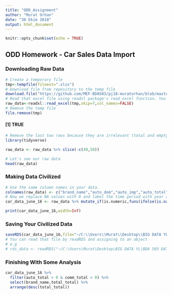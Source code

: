 ---
title: "ODD_Assignment"
author: "Murat Orhan"
date: "30 Ekim 2018"
output: html_document
---


```{r setup, include=FALSE, eval=FALSE}
knitr::opts_chunk$set(echo = TRUE)
```

## ODD Homework - Car Sales Data Import

### Downloading Raw Data

```{r}
# Create a temporary file
tmp<-tempfile(fileext=".xlsx")
# Download file from repository to the temp file
download.file("https://github.com/MEF-BDA503/pj18-muratorhan/blob/master/odd_retail_sales_2016_06.xlsx?raw=true", destfile=tmp, mode='wb')
# Read that excel file using readxl package's read_excel function. You might need to adjust the parameters (skip, col_names) according to your raw file's format.
raw_data<-readxl::read_excel(tmp,skip=7,col_names=FALSE)
# Remove the temp file
file.remove(tmp)
```

#### [1] TRUE

```{r}
# Remove the last two rows because they are irrelevant (total and empty rows)
library(tidyverse)

raw_data <- raw_data %>% slice(-c(49,50))

# Let's see our raw data
head(raw_data)
```

### Making Data Civilized

```{r}
# Use the same column names in your data.
colnames(raw_data) <- c("brand_name","auto_dom","auto_imp","auto_total","comm_dom","comm_imp","comm_total","total_dom","total_imp","total_total")
# Now we replace NA values with 0 and label the time period with year and month, so when we merge the data we won't be confused.
car_data_june_16 <- raw_data %>% mutate_if(is.numeric,funs(ifelse(is.na(.),0,.))) %>% mutate(year=2016,month=6)

print(car_data_june_16,width=Inf)
```

### Saving Your Civilized Data

```{r, eval=FALSE}
saveRDS(car_data_june_16,file="~/C:\\Users\\Murat\\Desktop\\BIG DATA YL\\BDA 503 DATA ANALYTICS(R)\\W2\\ODD/odd_car_sales_data_june_16.rds")
# You can read that file by readRDS and assigning to an object 
# e.g 
# rds_data <- readRDS("~/C:\Users\Murat\Desktop\BIG DATA YL\BDA 503 DATA ANALYTICS(R)\W2\ODD/odd_car_sales_data_june_16.rds")
```

### Finishing With Some Analysis

```{r}
car_data_june_16 %>% 
  filter(auto_total > 0 & comm_total > 0) %>%
  select(brand_name,total_total) %>%
  arrange(desc(total_total))
```

